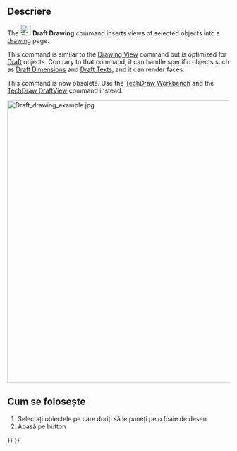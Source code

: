 <languages/>

{{Docnav
|
|
|[[Draft_Workbench|Draft]]
|IconL=
|IconR=
|IconC=Workbench_Draft.svg
}}

{{VeryImportantMessage|THIS COMMAND IS OBSOLETE<br>
Both the command and the [[Drawing_Workbench|Drawing Workbench]] it works with are not available in {{VersionPlus|0.21}}. Use the [[TechDraw_Workbench|TechDraw Workbench]] and the [[TechDraw_DraftView|TechDraw DraftView]] command instead.}}

<div class="mw-translate-fuzzy">
{{GuiCommand/ro
|Name=Draft Drawing
|Name/ro=Draft Drawing
|MenuLocation=Drafting → Drawing
|Workbenches=[[Draft_Workbench/ro|Draft]], [[Arch_Workbench/ro|Arch]]
}}
</div>

<span id="Description"></span>
==Descriere==

The [[Image:Draft_Drawing.svg|24px]] '''Draft Drawing''' command inserts views of selected objects into a [[Drawing_Workbench|drawing]] page.

This command is similar to the [[Drawing_View|Drawing View]] command but is optimized for [[Draft_Workbench|Draft]] objects. Contrary to that command, it can handle specific objects such as [[Draft_Dimension|Draft Dimensions]] and [[Draft_Text|Draft Texts]], and it can render faces.

This command is now obsolete. Use the [[TechDraw_Workbench|TechDraw Workbench]] and the [[TechDraw_DraftView|TechDraw DraftView]] command instead.

[[Image:Draft drawing example.jpg|640px]]
{{Caption|On the left the selected Draft objects. On the right the created drawing views.}}

<span id="Usage"></span>
<div class="mw-translate-fuzzy">
== Cum se folosește ==
</div>

<div class="mw-translate-fuzzy">
# Selectați obiectele pe care doriți să le puneți pe o foaie de desen
# Apasă pe {{KEY|[[Image:Draft Drawing.png|16px]] [[Draft Drawing]]}} button
</div>


{{Docnav
|
|
|[[Draft_Workbench|Draft]]
|IconL=
|IconR=
|IconC=Workbench_Draft.svg
}}

{{Draft Tools navi{{#translation:}}}}
{{Userdocnavi{{#translation:}}}}